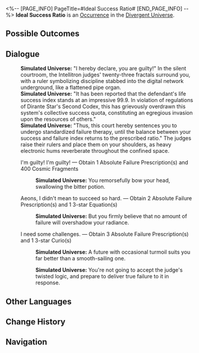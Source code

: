 <%-- [PAGE_INFO]
PageTitle=#Ideal Success Ratio#
[END_PAGE_INFO] --%>
{{Stub}}
{{Simulated Universe Event Infobox
|id            = 25501
|title         = 
|image         = Occurrence Default.png
|domains_su    = 
|domains_swarm = 
|domains_gng   = 
|domains_du    = Unknown
|domains_und   = 
|requirements  = 
|prev          = 
|next          = 
|characters    = 
|factions      = 
|order         = 
|order_du      = 138
}}
'''Ideal Success Ratio''' is an [[Divergent Universe/Occurrence|Occurrence]] in the [[Divergent Universe]].

==Possible Outcomes==
{{Possible Outcomes
|choice_1 = Is this any of your business?
|result_1 = Reject the trial and take 300 of his Cosmic Fragments
|path_1   = Day

|choice_2 = I'm guilty! I'm guilty!
|result_2 = Obtain 1 Absolute Failure Prescription(s) and 400 Cosmic Fragments

|choice_3 = Aeons, I didn't mean to succeed so hard.
|result_3 = Obtain 2 Absolute Failure Prescription(s) and 1 3-star Equation(s)

|choice_4 = I need some challenges.
|result_4 = Obtain 3 Absolute Failure Prescription(s) and 1 3-star Curio(s)
}}
<!--
==Gameplay Notes==
* 
-->
==Dialogue==
{{Dialogue Start}}
:'''Simulated Universe:''' "I hereby declare, you are guilty!" In the silent courtroom, the Intellitron judges' twenty-three fractals surround you, with a ruler symbolizing discipline stabbed into the digital network underground, like a flattened pipe organ.
:'''Simulated Universe:''' "It has been reported that the defendant's life success index stands at an impressive 99.9. In violation of regulations of Dirante Star's Second Codex, this has grievously overdrawn this system's collective success quota, constituting an egregious invasion upon the resources of others."
:'''Simulated Universe:''' "Thus, this court hereby sentences you to undergo standardized failure therapy, until the balance between your success and failure index returns to the prescribed ratio." The judges raise their rulers and place them on your shoulders, as heavy electronic hums reverberate throughout the confined space.
:{{DIcon|Star}} I'm guilty! I'm guilty! &mdash; Obtain 1 Absolute Failure Prescription(s) and 400 Cosmic Fragments
::'''Simulated Universe:''' You remorsefully bow your head, swallowing the bitter potion.
:{{DIcon|Star}} Aeons, I didn't mean to succeed so hard. &mdash; Obtain 2 Absolute Failure Prescription(s) and 1 3-star Equation(s)
::'''Simulated Universe:''' But you firmly believe that no amount of failure will overshadow your radiance.
:{{DIcon|Star}} I need some challenges. &mdash; Obtain 3 Absolute Failure Prescription(s) and 1 3-star Curio(s)
::'''Simulated Universe:''' A future with occasional turmoil suits you far better than a smooth-sailing one.
:{{SU Special Dialogue|Day|Is this any of your business?|Reject the trial and take 300 of his Cosmic Fragments}}
::'''Simulated Universe:''' You're not going to accept the judge's twisted logic, and prepare to deliver true failure to it in response.
{{Dialogue End}}

==Other Languages==
{{Other Languages
|en   = Ideal Success Ratio
|zhs  = 成功的标准比
|zht  = 成功的標準比
|ja   = {{Rubi|成功|せいこう}}の{{Rubi|黄金比|おうごんひ}}
|ko   = 성공의 표준비율
|es   = La medida del éxito
|fr   = Pourcentage de réussite idéal
|ru   = Критерий успеха
|th   = เกณฑ์ความสำเร็จ
|vi   = Tiêu Chuẩn Của Sự Thành Công
|de   = Erfolgskriterium
|id   = Kriteria Sukses
|pt   = Proporção Ideal de Sucesso
}}

==Change History==
{{Change History|3.1}}

==Navigation==
{{Occurrence Navbox}}